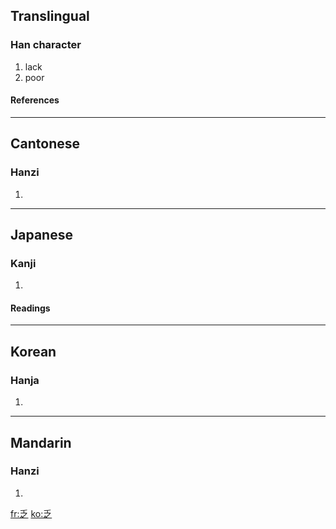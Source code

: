 ==Translingual==
===Han character===
{{Han char|rad=丿|as=04|sn=5|four=2030<sub>7</sub>|canj=竹戈弓人 (HINO)}}
# lack
# poor
====References====
{{Han ref|kx=0082.100|dkj=00133|hdz=10034.030|uh=4E4F|ud=20047|bh=A546|bd=42310}}
----
==Cantonese==
===Hanzi===
{{yue-hanzi|jyut=|y=fat6}}
# {{defn|Cantonese}}
----
==Japanese==
===Kanji===
{{ja-kanji|grade=|rs=丿04}}
# {{defn|Japanese}}
====Readings====
{{ja-readings|on=[[ぼう]] (bō)|kun=[[とぼしい]] (toboshii)}}
----
==Korean==
===Hanja===
{{ko-hanja|hangeul=핍|rv=pip|mr=p'ip}}
# {{defn|Korean}}
----
==Mandarin==
===Hanzi===
{{cmn-hanzi|pin=[[fá]] (fa2), [[luò]] (luo4), [[yào]] (yao4), [[yuè]] (yue4)|wg=fa<sup>2</sup>, lo<sup>4</sup>, yao<sup>4</sup>, yüeh<sup>4</sup>}}
# {{defn|Mandarin}}

[[fr:乏]]
[[ko:乏]]